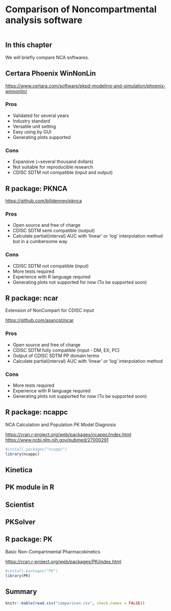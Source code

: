 # Comparison of Noncompartmental analysis software

```r

```

## In this chapter

We will briefly compare NCA softwares.


## Certara Phoenix WinNonLin

<https://www.certara.com/software/pkpd-modeling-and-simulation/phoenix-winnonlin/>

### Pros

- Validated for several years
- Industry standard
- Versatile unit setting
- Easy using by GUI 
- Generating plots supported

### Cons

- Expansive (~several thousand dollars)
- Not suitable for reproducible research
- CDISC SDTM not compatible (input and output)

## R package: PKNCA

<https://github.com/billdenney/pknca>

### Pros

- Open source and free of charge
- CDISC SDTM semi compatible (output)
- Calculate partial(interval) AUC with 'linear' or 'log' interpolation method but in a cumbersome way

### Cons
 
- CDISC SDTM not compatible (input)
- More tests required
- Experience with R language required
- Generating plots not supported for now (To be supported soon)


## R package: ncar

Extension of NonCompart for CDISC input

<https://github.com/asancpt/ncar>

### Pros

- Open source and free of charge
- CDISC SDTM fully compatible (input - DM, EX, PC)
- Output of CDISC SDTM PP domain terms 
- Calculate partial(interval) AUC with 'linear' or 'log' interpolation method

### Cons

- More tests required
- Experience with R language required
- Generating plots not supported for now (To be supported soon)

## R package: ncappc

NCA Calculation and Population PK Model Diagnosis

<https://cran.r-project.org/web/packages/ncappc/index.html>
<https://www.ncbi.nlm.nih.gov/pubmed/27000291>



```r
#install.packages("ncappc")
library(ncappc)
```


## Kinetica

## PK module in R

## Scientist

## PKSolver

## R package: PK

Basic Non-Compartmental Pharmacokinetics

<https://cran.r-project.org/web/packages/PK/index.html>


```r
#install.packages("PK")
library(PK)
```

## Summary

```r
knitr::kable(read.csv("comparison.csv", check.names = FALSE))
```

